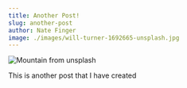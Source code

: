 ```yaml
---
title: Another Post!
slug: another-post
author: Nate Finger
image: ./images/will-turner-1692665-unsplash.jpg
---
```


![Mountain from unsplash](./images/will-turner-1692665-unsplash.jpg)

This is another post that I have created